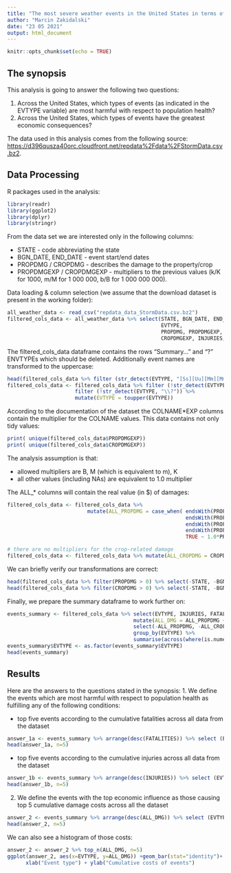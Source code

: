 ```yaml
---
title: "The most severe weather events in the United States in terms of the population health and the economic consequences"
author: "Marcin Zakidalski"
date: "23 05 2021"
output: html_document
---
```


```r
knitr::opts_chunk$set(echo = TRUE)
```

## The synopsis

This analysis is going to answer the following two questions:

1. Across the United States, which types of events (as indicated in the EVTYPE variable) are most harmful with respect to population health?
2. Across the United States, which types of events have the greatest economic consequences?

The data used in this analysis comes from the following source: <https://d396qusza40orc.cloudfront.net/repdata%2Fdata%2FStormData.csv.bz2>.

## Data Processing

R packages used in the analysis:

```r
library(readr)
library(ggplot2)
library(dplyr)
library(stringr)
```

From the data set we are interested only in the following columns:

* STATE - code abbreviating the state
* BGN_DATE, END_DATE - event start/end dates
* PROPDMG / CROPDMG - describes the damage to the property/crop
* PROPDMGEXP / CROPDMGEXP - multipliers to the previous values (k/K for 1000, m/M for 1 000 000, b/B for 1 000 000 000).                                

Data loading & column selection (we assume that the download dataset is present in the working folder):

```r

all_weather_data <- read_csv("repdata_data_StormData.csv.bz2")
filtered_cols_data <- all_weather_data %>% select(STATE, BGN_DATE, END_DATE, 
                                                  EVTYPE,
                                                  PROPDMG, PROPDMGEXP, CROPDMG, 
                                                  CROPDMGEXP, INJURIES, FATALITIES)
```

The filtered_cols_data dataframe contains the rows "Summary..." and "?" ENVTYPEs  which should be deleted. Additionally event names are transformed to the uppercase:

```r
head(filtered_cols_data %>% filter (str_detect(EVTYPE, "[Ss][Uu][Mm][Mm][Aa][Rr][Yy]")) %>% select(EVTYPE))
filtered_cols_data <- filtered_cols_data %>% filter (!str_detect(EVTYPE, "[Ss][Uu][Mm][Mm][Aa][Rr][Yy]")) %>% 
                      filter (!str_detect(EVTYPE, "\\?")) %>% 
                      mutate(EVTYPE = toupper(EVTYPE))
```

According to the documentation of the dataset the COLNAME*EXP columns contain the multiplier
for the COLNAME values. This data contains not only tidy values:

```r

print( unique(filtered_cols_data$PROPDMGEXP))
print( unique(filtered_cols_data$CROPDMGEXP))
```

The analysis assumption is that:

* allowed multipliers are B, M (which is equivalent to m), K
* all other values (including NAs) are equivalent to 1.0 multiplier

The ALL_* columns will contain the real value (in $) of damages:

```r
filtered_cols_data <- filtered_cols_data %>%
                          mutate(ALL_PROPDMG = case_when( endsWith(PROPDMGEXP,"B")  ~ 1000000000.0*PROPDMG,
                                                          endsWith(PROPDMGEXP, "M") ~ 1000000.0*PROPDMG,
                                                          endsWith(PROPDMGEXP, "m") ~ 1000000.0*PROPDMG,
                                                          endsWith(PROPDMGEXP, "K") ~ 1000.0*PROPDMG,
                                                          TRUE ~ 1.0*PROPDMG))

# there are no multipliers for the crop-related damage
filtered_cols_data <- filtered_cols_data %>% mutate(ALL_CROPDMG = CROPDMG)
```

We can briefly verify our transformations are correct:
```r
head(filtered_cols_data %>% filter(PROPDMG > 0) %>% select(-STATE, -BGN_DATE, -END_DATE))
head(filtered_cols_data %>% filter(CROPDMG > 0) %>% select(-STATE, -BGN_DATE, -END_DATE))
```

Finally, we prepare the summary dataframe to work further on:

```r
events_summary <- filtered_cols_data %>% select(EVTYPE, INJURIES, FATALITIES, ALL_PROPDMG, ALL_CROPDMG) %>%
                                         mutate(ALL_DMG = ALL_PROPDMG + ALL_CROPDMG) %>%
                                         select(-ALL_PROPDMG, -ALL_CROPDMG) %>%
                                         group_by(EVTYPE) %>%
                                         summarise(across(where(is.numeric), sum))
events_summary$EVTYPE <- as.factor(events_summary$EVTYPE)
head(events_summary)
```


## Results

Here are the answers to the questions stated in the synopsis:
1. We define the events which are most harmful with respect to population health as fulfilling any of the following conditions:
   
   
* top five events according to the cumulative fatalities across all data from the dataset

```r
answer_1a <- events_summary %>% arrange(desc(FATALITIES)) %>% select (EVTYPE, FATALITIES)
head(answer_1a, n=5)
```   
   
   
* top five events according to the cumulative injuries across all data from the dataset
```r
answer_1b <- events_summary %>% arrange(desc(INJURIES)) %>% select (EVTYPE, INJURIES)
head(answer_1b, n=5)
```   
   
2. We define the events with the top economic influence as those causing top 5 cumulative damage costs across all the dataset
```r
answer_2 <- events_summary %>% arrange(desc(ALL_DMG)) %>% select (EVTYPE, ALL_DMG)
head(answer_2, n=5)
```   

We can also see a histogram of those costs:
```r
answer_2 <- answer_2 %>% top_n(ALL_DMG, n=5)
ggplot(answer_2, aes(x=EVTYPE, y=ALL_DMG)) +geom_bar(stat="identity")+
      xlab("Event type") + ylab("Cumulative costs of events")
```